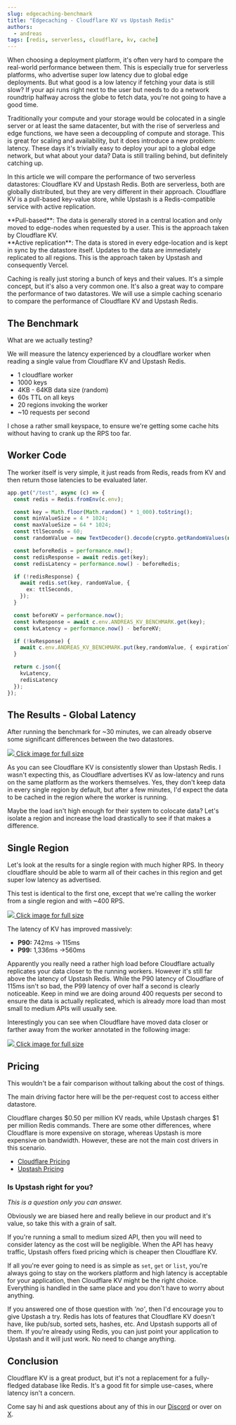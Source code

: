 ```yaml
---
slug: edgecaching-benchmark
title: "Edgecaching - Cloudflare KV vs Upstash Redis"
authors:
  - andreas
tags: [redis, serverless, cloudflare, kv, cache]
---
```


When choosing a deployment platform, it's often very hard to compare the real-world performance between them. This is especially true for serverless platforms, who advertise super low latency due to global edge deployments. But what good is a low latency if fetching your data is still slow? If your api runs right next to the user but needs to do a network roundtrip halfway across the globe to fetch data, you're not going to have a good time.

Traditionally your compute and your storage would be colocated in a single server or at least the same datacenter, but with the rise of serverless and edge functions, we have seen a decouppling of compute and storage. This is great for scaling and availability, but it does introduce a new problem: latency.
These days it's trivially easy to deploy your api to a global edge network, but what about your data? Data is still trailing behind, but definitely catching up.

In this article we will compare the performance of two serverless datastores: Cloudflare KV and Upstash Redis. Both are serverless, both are globally distributed, but they are very different in their approach. Cloudflare KV is a pull-based key-value store, while Upstash is a Redis-compatible service with active replication.

<Note>
  **Pull-based**: The data is generally stored in a central location and only
  moved to edge-nodes when requested by a user. This is the approach taken by
  Cloudflare KV.
  <br />
  **Active replication**: The data is stored in every edge-location and is kept
  in sync by the datastore itself. Updates to the data are immediately
  replicated to all regions. This is the approach taken by Upstash and
  consequently Vercel.
</Note>

Caching is really just storing a bunch of keys and their values. It's a simple concept, but it's also a very common one. It's also a great way to compare the performance of two datastores. We will use a simple caching scenario to compare the performance of Cloudflare KV and Upstash Redis.

## The Benchmark

What are we actually testing?

We will measure the latency experienced by a cloudflare worker when reading a single value from Cloudflare KV and Upstash Redis.

- 1 cloudflare worker
- 1000 keys
- 4KB - 64KB data size (random)
- 60s TTL on all keys
- 20 regions invoking the worker
- ~10 requests per second

I chose a rather small keyspace, to ensure we're getting some cache hits without having to crank up the RPS too far.

## Worker Code

The worker itself is very simple, it just reads from Redis, reads from KV and then return those latencies to be evaluated later.

```ts title="worker.ts"
app.get("/test", async (c) => {
  const redis = Redis.fromEnv(c.env);

  const key = Math.floor(Math.random() * 1_000).toString();
  const minValueSize = 4 * 1024;
  const maxValueSize = 64 * 1024;
  const ttlSeconds = 60;
  const randomValue = new TextDecoder().decode(crypto.getRandomValues(new Uint8Array(Math.floor(Math.random() * (maxValueSize - minValueSize)) + minValueSize)))

  const beforeRedis = performance.now();
  const redisResponse = await redis.get(key);
  const redisLatency = performance.now() - beforeRedis;

  if (!redisResponse) {
    await redis.set(key, randomValue, {
      ex: ttlSeconds,
    });
  }

  const beforeKV = performance.now();
  const kvResponse = await c.env.ANDREAS_KV_BENCHMARK.get(key);
  const kvLatency = performance.now() - beforeKV;

  if (!kvResponse) {
    await c.env.ANDREAS_KV_BENCHMARK.put(key,randomValue, { expirationTtl: ttlSeconds });
  }

  return c.json({
    kvLatency,
    redisLatency
  });
});
```




## The Results - Global Latency

After running the benchmark for ~30 minutes, we can already observe some significant differences between the two datastores.

<a href="/blog/kv-benchmark/global.png" target="_blank">
<img src="/blog/kv-benchmark/global.png" />
Click image for full size
</a>

As you can see Cloudflare KV is consistently slower than Upstash Redis. I wasn't expecting this, as Cloudflare advertises KV as low-latency and runs on the same platform as the workers themselves. Yes, they don't keep data in every single region by default, but after a few minutes, I'd expect the data to be cached in the region where the worker is running.

Maybe the load isn't high enough for their system to colocate data? 
Let's isolate a region and increase the load drastically to see if that makes a difference.

## Single Region

Let's look at the results for a single region with much higher RPS. In theory cloudflare should be able to warm all of their caches in this region and get super low latency as advertised.

This test is identical to the first one, except that we're calling the worker from a single region and with ~400 RPS.


<a href="/blog/kv-benchmark/single-region.png" target="_blank">
<img src="/blog/kv-benchmark/single-region.png" />
Click image for full size
</a>


The latency of KV has improved massively:

- **P90:** 742ms -> 115ms
- **P99:** 1,336ms ->560ms


Apparently you really need a rather high load before Cloudflare actually replicates your data closer to the running workers. However it's still far above the latency of Upstash Redis.
While the P90 latency of Cloudflare of 115ms isn't so bad, the P99 latency of over half a second is clearly noticeable. 
Keep in mind we are doing around 400 requests per second to ensure the data is actually replicated, which is already more load than most small to medium APIs will usually see.


Interestingly you can see when Cloudflare have moved data closer or farther away from the worker annotated in the following image:

<a href="/blog/kv-benchmark/single-region-annotation.png" target="_blank">
<img src="/blog/kv-benchmark/single-region-annotation.png" />
Click image for full size
</a>


## Pricing

This wouldn't be a fair comparison without talking about the cost of things.

The main driving factor here will be the per-request cost to access either datastore.

Cloudflare charges $0.50 per million KV reads, while Upstash charges $1 per million Redis commands.
There are some other differences, where Cloudflare is more expensive on storage, whereas Upstash is more expensive on bandwidth. However, these are not the main cost drivers in this scenario.


- [Cloudflare Pricing](https://developers.cloudflare.com/workers/platform/pricing/#workers-kv)
- [Upstash Pricing](https://upstash.com/pricing)


### Is Upstash right for you?

*This is a question only you can answer.*

Obviously we are biased here and really believe in our product and it's value, so take this with a grain of salt.

If you're running a small to medium sized API, then you will need to consider latency as the cost will be negligible. When the API has heavy traffic, Upstash offers fixed pricing which is cheaper then Cloudflare KV.

If all you're ever going to need is as simple as `set`, `get` or `list`, you're always going to stay on the workers platform and high latency is acceptable for your application, then Cloudflare KV might be the right choice. Everything is handled in the same place and you don't have to worry about anything.

If you answered one of those question with *'no'*, then I'd encourage you to give Upstash a try. Redis has lots of features that Cloudflare KV doesn't have, like pub/sub, sorted sets, hashes, etc. And Upstash supports all of them.
If you're already using Redis, you can just point your application to Upstash and it will just work. No need to change anything.

## Conclusion

Cloudflare KV is a great product, but it's not a replacement for a fully-fledged database like Redis. It's a good fit for simple use-cases, where latency isn't a concern.

Come say hi and ask questions about any of this in our [Discord](https://upstash.com/discord) or over on [X](https://x.com/upstash).